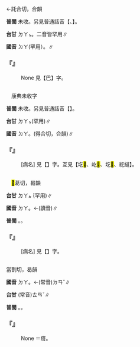 
=={{ruby|嗒|ㄉㄚ}}==

←託合切，合韻{{ruby|＝|ㄊㄚˋ}}

'''普閩''' 未收。另見普通話音【{{ruby|嗒|ㄉㄚ}}、{{ruby|嗒|ㄊㄚˋ}}】。

'''台甘''' <rt>ㄉㄚㆴ</rt>{{ruby|。|ㄊㄚㆴ}}。二音皆罕用∥

'''國音''' <rt>ㄉㄚ</rt>{{ruby|。|ㄉㄚˊ}}(罕用）。{{ruby|(文)|ㄊㄚˋ}}∥

    

==='''『{{ruby|巴|ㄅㄚ}}{{ruby|嗒|ㄉㄚ}}{{ruby|嘴|ㄗㄨㄟˇ}}』'''===
: None 見【巴】字。
    

=={{ruby|瘩|·ㄉㄚˊ}}==

　康典未收字

'''普閩''' 未收。另見普通話音【{{ruby|瘩|ㄉㄚˊ}}】。

'''台甘''' <rt>ㄉㄚㆴ</rt>(罕用)∥

'''國音''' <rt>ㄉㄚ</rt>。{{ruby|←|ㄉㄚˊ}}(得合切，合韻)∥

    

==='''『{{ruby|疙|ㄍㄜ}}{{ruby|瘩|·ㄉㄚˊ}}』'''===
: [病名] 見【{{ruby|疙|ㄍㄜ}}】字。互見【圪<mark>&#xf95aa;</mark>、屹<mark>&#xf95a8;</mark>、圪<mark>&#xf95a9;</mark>、紇繨】。
    

=={{ruby|繨|·ㄉㄚˊ}}==

　<mark>&#xf91c6;</mark>葛切，曷韻

'''台甘''' <rt>ㄉㄚㆵ ͘</rt>(罕用)∥

'''國音''' <rt>ㄉㄚ</rt>。←(讀音){{ruby|(文)|ㄉㄚˊ}}∥

'''普閩''' {{ruby|(文)|ㄉㄚㆵ ͘}}。{{ruby|(白)|ㄉㄚㆷ ͘}}。

    

==='''『{{ruby|紇|ㄍㄜ}}{{ruby|繨|·ㄉㄚˊ}}』'''===
: [病名] 見【{{ruby|紇|ㄍㄜ}}】字。
    

=={{ruby|疸|ㄉㄚ}}==

當割切，曷韻

'''國音''' <rt>ㄉㄚ</rt>。←(常音)<rt>ㄉㄢˇ</rt>∥

'''台甘''' (常音)<rt>ㄊㄢˇ</rt>∥

'''普閩''' {{ruby|(文)|ㄉㄚㆵ}}。{{ruby|(白)|ㄉㄚㆷ}}。

    

==='''『{{ruby|疸|ㄉㄚ}}』'''===
: None ＝瘩。
    
